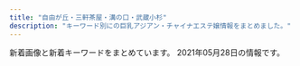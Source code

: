 ```yaml
---
title: "自由が丘・三軒茶屋・溝の口・武蔵小杉"
description: "キーワード別にの巨乳アジアン・チャイナエステ嬢情報をまとめました。"
---
```


新着画像と新着キーワードをまとめています。
2021年05月28日の情報です。

<DmmAffiliateIns />
<KeywordTable
  shops={
    [
    {
        "url": "http://ms-shinraku.com/",
        "station": "\u5b66\u82b8\u5927\u5b66\u99c5\u6771\u53e3",
        "name": "\u5fc3\u697d",
        "img_links": [
            "http://ms-shinraku.com/pic/head.jpg",
            "http://ms-shinraku.com/staff/ayumi/01.jpg",
            "http://ms-shinraku.com/pic/topimg2.jpg",
            "http://ms-shinraku.com/staff/mari/01.jpg",
            "http://ms-shinraku.com/i/files/homeimg.jpg",
            "http://ms-shinraku.com/img/ttl_staff.png",
            "http://ms-shinraku.com/img/foot.png",
            "http://ms-shinraku.com/staff/momoka/01.jpg",
            "http://ms-shinraku.com/staff/kanako/01.jpg",
            "http://ms-shinraku.com/staff/yuki/01.jpg",
            "http://ms-shinraku.com/staff/ran/01.jpg",
            "http://ms-shinraku.com/pic/topimg1.jpg"
        ],
        "keywords": {
            "C": 2
        }
    },
    {
        "name": "Honey love",
        "img_links": [
            "http://chishituyop.xyz/style/images/index-miru_18.jpg",
            "http://chishituyop.xyz/uploads/210524/1-2105241Q022I1.jpg",
            "http://chishituyop.xyz/uploads/210524/1-2105241PTEQ.jpg",
            "http://chishituyop.xyz/uploads/210525/1-210525130321434.jpg",
            "http://chishituyop.xyz/uploads/210524/1-2105241P9195M.jpg",
            "http://chishituyop.xyz/style/images/t2.png",
            "http://chishituyop.xyz/uploads/210524/1-2105241P610332.jpg",
            "http://chishituyop.xyz/style/images/t6.jpg",
            "http://chishituyop.xyz/style/images/sys.jpg",
            "http://chishituyop.xyz/uploads/201229/1-201229152000Y5.jpg",
            "http://chishituyop.xyz/style/images/t3.png",
            "http://chishituyop.xyz/style/images/index-miru_06.jpg",
            "http://chishituyop.xyz/style/images/s-bian.png",
            "http://chishituyop.xyz/style/images/nav2-sta.png",
            "http://chishituyop.xyz/style/images/t4.jpg",
            "http://chishituyop.xyz/style/images/nav-sys.jpg",
            "http://chishituyop.xyz/style/images/index-miru_03.jpg"
        ],
        "station": "\u4e8c\u5b50\u7389\u5ddd\u99c5\u897f\u53e3",
        "url": "http://chishituyop.xyz/",
        "keywords": {}
    },
    {
        "station": "\u7528\u8cc0\u99c5\u6771\u53e3",
        "url": "http://www.wqiowaz.site/",
        "keywords": {
            "84": 2,
            "F": 4,
            "94": 5,
            "86": 1,
            "D": 4
        },
        "name": "Sweet",
        "img_links": [
            "http://www.wqiowaz.site/uploads/200629/1-200629103204442.jpg",
            "http://www.wqiowaz.site/uploads/200629/1-200629103142X4.jpg",
            "http://www.wqiowaz.site/uploads/201008/1-20100Q55522V7.jpg",
            "http://www.wqiowaz.site/picture/m-top003.jpg",
            "http://www.wqiowaz.site/picture/foot01.jpg",
            "http://www.wqiowaz.site/uploads/201008/1-20100Q55403531.jpg",
            "http://www.wqiowaz.site/uploads/200630/1-200630094K4325.jpg",
            "http://www.wqiowaz.site/uploads/200629/1-200629103104120.jpg",
            "http://www.wqiowaz.site/uploads/201008/1-20100Q5541T55.jpg",
            "http://www.wqiowaz.site/uploads/200914/1-20091416442NT.jpg",
            "http://www.wqiowaz.site/picture/cam-01.jpg",
            "http://www.wqiowaz.site/uploads/200914/1-200914164443K1.jpg",
            "http://www.wqiowaz.site/uploads/210526/1-210526124249116.jpg",
            "http://www.wqiowaz.site/uploads/201008/1-20100Q5550EL.jpg",
            "http://www.wqiowaz.site/uploads/210526/1-210526124221D7.jpg",
            "http://www.wqiowaz.site/picture/m-head01.jpg",
            "http://www.wqiowaz.site/uploads/200630/1-200630094H5294.jpg",
            "http://www.wqiowaz.site/picture/call.png",
            "http://www.wqiowaz.site/picture/m-top004.jpg"
        ]
    },
    {
        "name": "\u30de\u30c3\u30b5\u30fc\u30b8\u306e\u66d9",
        "url": "http://www.miyuki.es-relax.info/",
        "img_links": [
            "http://www.miyuki.es-relax.info/images/kp01.jpg",
            "http://www.miyuki.es-relax.info/images/info2.jpg",
            "http://www.miyuki.es-relax.info/gals/yuki1.jpg",
            "http://www.miyuki.es-relax.info/images/info4.jpg",
            "http://www.miyuki.es-relax.info/gals/nana1.jpg",
            "http://www.miyuki.es-relax.info/images/sp02.jpg",
            "http://www.miyuki.es-relax.info/images/info1.jpg",
            "http://www.miyuki.es-relax.info/gals/yuri1.jpg",
            "http://www.miyuki.es-relax.info/images/yoyaku.png",
            "http://www.miyuki.es-relax.info/images/sp03.jpg",
            "http://www.miyuki.es-relax.info/images/sp01.jpg",
            "http://www.miyuki.es-relax.info/images/info3.jpg"
        ],
        "keywords": {},
        "station": "\u5927\u5ca1\u5c71\u99c5"
    },
    {
        "station": "\u5b66\u82b8\u5927\u5b66\u99c5\u6771\u53e3",
        "keywords": {},
        "name": "\u60a0",
        "img_links": [
            "http://in-esthe.com/you/images/p-9.jpg",
            "http://in-esthe.com/you/images/p-8.jpg",
            "http://in-esthe.com/you/images/r-1.jpg",
            "http://in-esthe.com/you/images/p-10.jpg",
            "http://cdn.dino-es.com/images/logo/468x60DinoEs.png",
            "http://in-esthe.com/you/images/p-5.jpg",
            "http://in-esthe.com/you/images/p-3.jpg",
            "http://in-esthe.com/you/images/mo.png",
            "http://in-esthe.com/you/images/fla.jpg",
            "http://in-esthe.com/you/images/p-11.jpg",
            "http://in-esthe.com/you/images/p-7.jpg",
            "http://in-esthe.com/you/images/p-4.jpg",
            "http://in-esthe.com/you/images/p-0.jpg",
            "http://in-esthe.com/you/images/r-2.jpg",
            "http://in-esthe.com/you/images/botton.jpg"
        ],
        "url": "http://in-esthe.com/you/"
    },
    {
        "keywords": {
            "88": 3,
            "D": 18,
            "85": 9,
            "84": 6,
            "\u30bb\u30af\u30b7\u30fc": 1,
            "86": 12,
            "C": 3
        },
        "url": "http://www.jojo.mensnv.com/",
        "name": "JoJo",
        "img_links": [
            "http://www.jojo.mensnv.com/files/001-03.jpg",
            "http://www.jojo.mensnv.com/files/013-02.jpg",
            "http://www.jojo.mensnv.com/files/003-03.jpg",
            "http://www.jojo.mensnv.com/images/slider/02.jpg",
            "http://www.jojo.mensnv.com/files/012.jpg",
            "http://www.jojo.mensnv.com/files/006-02.jpg",
            "http://www.jojo.mensnv.com/files/005-02.jpg",
            "http://www.jojo.mensnv.com/images/mobile.jpg",
            "http://www.jojo.mensnv.com/images/backlistbtn.png",
            "http://www.jojo.mensnv.com/files/009-03.jpg",
            "http://www.jojo.mensnv.com/files/002-03.jpg",
            "http://www.jojo.mensnv.com/files/004-02.jpg",
            "http://www.jojo.mensnv.com/files/012-02.jpg",
            "http://www.jojo.mensnv.com/files/007-02.jpg",
            "http://www.jojo.mensnv.com/images/coverGirlParts.png",
            "http://www.jojo.mensnv.com/files/013-03.jpg",
            "http://www.jojo.mensnv.com/files/005-03.jpg",
            "http://www.jojo.mensnv.com/files/012-03.jpg",
            "http://www.jojo.mensnv.com/files/006-03.jpg",
            "http://www.jojo.mensnv.com/files/010.jpg",
            "http://www.jojo.mensnv.com/files/014-02.jpg",
            "http://www.jojo.mensnv.com/files/003-02.jpg",
            "http://www.jojo.mensnv.com/files/011-03.jpg",
            "http://www.jojo.mensnv.com/files/006.jpg",
            "http://www.jojo.mensnv.com/images/showCover.png",
            "http://www.jojo.mensnv.com/files/007.jpg",
            "http://www.jojo.mensnv.com/files/011-02.jpg",
            "http://www.jojo.mensnv.com/files/007-03.jpg",
            "http://www.jojo.mensnv.com/files/002-02.jpg",
            "http://www.jojo.mensnv.com/images/slider/01.jpg",
            "http://www.jojo.mensnv.com/files/011.jpg",
            "http://www.jojo.mensnv.com/images/tel.png",
            "http://www.jojo.mensnv.com/files/013.jpg",
            "http://www.jojo.mensnv.com/files/014-03.jpg",
            "http://www.jojo.mensnv.com/files/009.jpg",
            "http://www.jojo.mensnv.com/images/slider/03.jpg",
            "http://www.jojo.mensnv.com/files/002.jpg",
            "http://www.jojo.mensnv.com/files/001-02.jpg",
            "http://www.jojo.mensnv.com/files/004.jpg",
            "http://www.jojo.mensnv.com/files/010-02.jpg",
            "http://www.jojo.mensnv.com/files/014.jpg",
            "http://www.jojo.mensnv.com/files/005.jpg",
            "http://www.jojo.mensnv.com/files/003.jpg",
            "http://www.jojo.mensnv.com/files/010-03.jpg",
            "http://www.jojo.mensnv.com/files/001.jpg",
            "http://www.jojo.mensnv.com/files/004-03.jpg",
            "http://www.jojo.mensnv.com/files/009-02.jpg"
        ],
        "station": "\u4e09\u8ed2\u8336\u5c4b\u99c5\u5357\u53e3"
    },
    {
        "url": "http://b-berry.work/",
        "img_links": [
            "http://b-berry.work/images/sys.jpg",
            "http://b-berry.work/images/int2.jpg",
            "http://b-berry.work/staff/mona.jpg",
            "http://b-berry.work/images/rec1.jpg",
            "http://b-berry.work/images/2.jpg",
            "http://b-berry.work/images/interior_t.jpg",
            "http://b-berry.work/images/int1.jpg",
            "http://b-berry.work/images/head.jpg",
            "http://b-berry.work/images/ac2.jpg",
            "http://b-berry.work/images/3.jpg",
            "http://b-berry.work/images/1.jpg",
            "http://b-berry.work/images/tg.jpg",
            "http://b-berry.work/staff/yuri.jpg",
            "http://b-berry.work/images/rec2.jpg",
            "http://b-berry.work/images/staff_t.jpg",
            "http://b-berry.work/images/s1.png",
            "http://b-berry.work/img/maya1.jpg",
            "http://b-berry.work/images/ac1.jpg",
            "http://b-berry.work/staff/maya.jpg",
            "http://b-berry.work/img/yuri1.jpg",
            "http://b-berry.work/images/news.jpg",
            "http://b-berry.work/img/mona1.jpg"
        ],
        "keywords": {},
        "name": "\u30d6\u30eb\u30fc\u30d9\u30ea\u30fc",
        "station": "\u81ea\u7531\u304c\u4e18\u99c5\u5317\u53e3"
    },
    {
        "url": "http://koukoku.xyz/angel/",
        "name": "Honey Honey",
        "img_links": [
            "http://koukoku.xyz/angel/ncss/staff/staff05.jpg",
            "http://koukoku.xyz/angel/ncss/m-head02.jpg",
            "http://koukoku.xyz/angel/ncss/staff/staff06.jpg",
            "http://koukoku.xyz/angel/ncss/staff/staff04.jpg",
            "http://koukoku.xyz/angel/ncss/m-top04.jpg",
            "http://koukoku.xyz/angel/ncss/staff/staff03.jpg",
            "http://koukoku.xyz/angel/ncss/staff/staff02.jpg",
            "http://koukoku.xyz/angel/ncss/staff/staff001.jpg",
            "http://koukoku.xyz/angel/images/call.png",
            "http://koukoku.xyz/angel/ncss/cam01.jpg",
            "http://koukoku.xyz/angel/ncss/staff/staff07.jpg"
        ],
        "keywords": {
            "90": 4,
            "86": 1,
            "C": 1,
            "D": 6,
            "89": 1,
            "88": 1
        },
        "station": "\u4e8c\u5b50\u7389\u5ddd\u99c5\u897f\u53e3"
    },
    {
        "name": "Clair \uff5e\u30af\u30ec\u30fc\u30eb\uff5e",
        "url": "http://clair.work/",
        "station": "\u5b66\u82b8\u5927\u5b66\u99c5\u897f\u53e3",
        "img_links": [
            "http://clair.work/staff/humi1.jpg",
            "http://clair.work/staff/ayaka1.jpg",
            "http://clair.work/images/recruit/point_03.png",
            "http://clair.work/images/recruit/point_06.png",
            "http://clair.work/images/head_therapist.jpg",
            "http://clair.work/staff/mayu1.jpg",
            "http://clair.work/images/recruit/req_03.jpg",
            "http://clair.work/images/no_image.jpg",
            "http://clair.work/images/recruit/message_03.png",
            "http://clair.work/images/icon_ranking_02.png",
            "http://clair.work/images/icon_ranking_05.png",
            "http://clair.work/images/recruit/nagare_07.png",
            "http://clair.work/images/recruit/nagare_06.png",
            "http://clair.work/images/recruit/point_08.png",
            "http://clair.work/images/icon_ranking_04.png",
            "http://clair.work/staff/kasumi1.jpg",
            "http://clair.work/images/icon_ranking_03.png",
            "http://clair.work/staff/yua1.jpg",
            "http://clair.work/images/icon_ranking_01.png",
            "http://clair.work/images/recruit/nagare_05.png",
            "http://clair.work/images/recruit/point_05.png",
            "http://clair.work/images/icon_new.png",
            "http://clair.work/images/mainvisual_02.jpg",
            "http://clair.work/images/recruit/sp_mainvisual.jpg",
            "http://clair.work/images/mainvisual_01_s.jpg",
            "http://clair.work/images/trigger.jpg",
            "http://clair.work/images/sw_home.png",
            "http://clair.work/images/recruit/point_09.png",
            "http://clair.work/images/mainvisual_01.jpg",
            "http://clair.work/images/recruit/point_04.png",
            "http://clair.work/images/recruit/nagare_01.jpg",
            "http://clair.work/images/recruit/nagare_02.jpg",
            "http://clair.work/images/head_interior.jpg",
            "http://clair.work/images/recruit/point_07.png",
            "http://clair.work/images/mainvisual_02_s.jpg",
            "http://clair.work/images/sw_tel.png",
            "http://clair.work/staff/humi2.jpg",
            "http://clair.work/images/recruit/nagare_03.jpg"
        ],
        "keywords": {
            "C": 4,
            "D": 4,
            "E": 2
        }
    },
    {
        "station": "\u4e8c\u5b50\u7389\u5ddd\u99c5\u897f\u53e3",
        "img_links": [],
        "name": "\u6625\u5c4b",
        "url": "https://haruya.xyz.mn/",
        "keywords": {}
    },
    {
        "keywords": {},
        "img_links": [
            "http://esthegt.xyz/ymd/girl/7.jpg",
            "http://esthegt.xyz/ymd/images/tt.png",
            "http://esthegt.xyz/ymd/girl/9.jpg",
            "http://esthegt.xyz/ymd/images/button-1.png",
            "http://esthegt.xyz/ymd/images/call.png",
            "http://esthegt.xyz/ymd/images/button-2.png",
            "http://esthegt.xyz/ymd/images/button-3.png",
            "http://esthegt.xyz/ymd/girl/11.jpg",
            "http://esthegt.xyz/ymd/girl/10.jpg",
            "http://esthegt.xyz/ymd/images/button-5.png",
            "http://esthegt.xyz/ymd/girl/12.jpg",
            "http://esthegt.xyz/ymd/images/button-4.png",
            "http://esthegt.xyz/ymd/images/button-6.png",
            "http://esthegt.xyz/ymd/girl/8.jpg"
        ],
        "url": "http://esthegt.xyz/ymd/",
        "name": "\u5922\u898b\u5802",
        "station": "\u99d2\u6ca2\u5927\u5b66\u99c5\u99d2\u6ca2\u516c\u5712\u53e3"
    },
    {
        "name": "\u6625\u306e\u604b",
        "station": "\u81ea\u7531\u304c\u4e18\u99c5\u5317\u53e3",
        "img_links": [
            "http://www.es-flower.link/sp/img/koyuki1.jpg",
            "http://www.es-flower.link/images/info.jpg",
            "http://www.es-flower.link/sp/images/pc.jpg",
            "http://www.es-flower.link/images/rec1.png",
            "http://www.es-flower.link/sp/images/interior_t.jpg",
            "http://www.es-flower.link/sp/img/yuyu1.jpg",
            "http://www.es-flower.link/img/koyuki1.jpg",
            "http://www.es-flower.link/sp/images/sys1.jpg",
            "http://www.es-flower.link/img/yume1.jpg",
            "http://www.es-flower.link/sp/images/newsb.png",
            "http://www.es-flower.link/sp/images/3.jpg",
            "http://www.es-flower.link/sp/images/rec1.jpg",
            "http://www.es-flower.link/sp/images/7.jpg",
            "http://www.es-flower.link/images/3.jpg",
            "http://www.es-flower.link/images/mobile.jpg",
            "http://www.es-flower.link/images/2.jpg",
            "http://www.es-flower.link/sp/images/6.jpg",
            "http://www.es-flower.link/sp/images/sisu.jpg",
            "http://www.es-flower.link/sp/menu/top.jpg",
            "http://www.es-flower.link/sp/images/sisu_t.jpg",
            "http://www.es-flower.link/sp/menu/interior.jpg",
            "http://www.es-flower.link/sp/menu/staff.jpg",
            "http://www.es-flower.link/sp/images/footer.jpg",
            "http://www.es-flower.link/images/sys.png",
            "http://www.es-flower.link/sp/images/int2.jpg",
            "http://www.es-flower.link/images/6.jpg",
            "http://www.es-flower.link/sp/images/1.jpg",
            "http://www.es-flower.link/images/int1.png",
            "http://www.es-flower.link/sp/images/time.jpg",
            "http://www.es-flower.link/images/rec2.jpg",
            "http://www.es-flower.link/sp/images/int1.jpg",
            "http://www.es-flower.link/sp/img/yume1.jpg",
            "http://www.es-flower.link/images/int2.png",
            "http://www.es-flower.link/sp/images/head.png",
            "http://www.es-flower.link/img/mizuki1.jpg",
            "http://www.es-flower.link/img/arisa1.jpg",
            "http://www.es-flower.link/images/7.jpg",
            "http://www.es-flower.link/img/yuyu1.jpg",
            "http://www.es-flower.link/images/1.jpg",
            "http://www.es-flower.link/images/ta.jpg",
            "http://www.es-flower.link/images/interior_t.jpg",
            "http://www.es-flower.link/sp/images/sys3.jpg",
            "http://www.es-flower.link/sp/images/2.jpg",
            "http://www.es-flower.link/sp/images/4.jpg",
            "http://www.es-flower.link/sp/images/rec2.jpg",
            "http://www.es-flower.link/sp/img/arisa1.jpg",
            "http://www.es-flower.link/sp/img/huyumi1.jpg",
            "http://www.es-flower.link/sp/images/sys2.jpg",
            "http://www.es-flower.link/img/huyumi1.jpg",
            "http://www.es-flower.link/sp/images/rec3.jpg",
            "http://www.es-flower.link/sp/images/tel.jpg",
            "http://www.es-flower.link/sp/images/news.jpg",
            "http://www.es-flower.link/sp/images/staff_t.jpg",
            "http://www.es-flower.link/images/staff_t.jpg",
            "http://www.es-flower.link/sp/images/top.jpg",
            "http://www.es-flower.link/images/head.jpg",
            "http://www.es-flower.link/sp/images/5.jpg",
            "http://www.es-flower.link/sp/images/ac1.jpg",
            "http://www.es-flower.link/img/nene1.jpg",
            "http://www.es-flower.link/sp/img/nene1.jpg",
            "http://www.es-flower.link/images/5.jpg",
            "http://www.es-flower.link/images/sm.jpg",
            "http://www.es-flower.link/images/4.jpg",
            "http://www.es-flower.link/images/news.jpg",
            "http://www.es-flower.link/sp/img/mizuki1.jpg"
        ],
        "keywords": {},
        "url": "http://www.es-flower.link/"
    },
    {
        "url": "http://www.esthe.esraku.com/",
        "name": "\u53f0\u6e7e\u30a8\u30b9\u30c6",
        "station": "\u4e09\u8ed2\u8336\u5c4b\u99c5\u5357\u53e3",
        "keywords": {
            "D": 40,
            "86": 8,
            "87": 16,
            "91": 8,
            "85": 8,
            "88": 8,
            "E": 8
        },
        "img_links": [
            "http://www.esthe.esraku.com/files/005.jpg",
            "http://www.esthe.esraku.com/images/m4.jpg",
            "http://www.esthe.esraku.com/files/006.jpg",
            "http://www.esthe.esraku.com/images/slider-img001.jpg",
            "http://www.esthe.esraku.com/files/001.jpg",
            "http://www.esthe.esraku.com/images/m2.jpg",
            "http://www.esthe.esraku.com/files/002.jpg",
            "http://www.esthe.esraku.com/images/s_pickup.png",
            "http://www.esthe.esraku.com/images/s_news.png",
            "http://www.esthe.esraku.com/images/s_message.png",
            "http://www.esthe.esraku.com/files/003.jpg",
            "http://www.esthe.esraku.com/images/slider-img002.jpg",
            "http://www.esthe.esraku.com/images/m3.jpg",
            "http://www.esthe.esraku.com/images/m1.jpg",
            "http://www.esthe.esraku.com/images/s_top_therapist.png",
            "http://www.esthe.esraku.com/files/004.jpg",
            "http://www.esthe.esraku.com/images/m6.jpg"
        ]
    },
    {
        "img_links": [
            "http://www.hanamizuki.esturl.com/files/004.jpg",
            "http://www.hanamizuki.esturl.com/files/002.jpg",
            "http://www.hanamizuki.esturl.com/files/005.jpg",
            "http://www.hanamizuki.esturl.com/img/btn_blog.png",
            "http://www.hanamizuki.esturl.com/files/001.jpg",
            "http://www.hanamizuki.esturl.com/img/ttl_info.png",
            "http://www.hanamizuki.esturl.com/img/pickup.jpg",
            "http://www.hanamizuki.esturl.com/files/003.jpg",
            "http://www.hanamizuki.esturl.com/img/goback.jpg",
            "http://www.hanamizuki.esturl.com/img/btn_side_mobile.jpg",
            "http://www.hanamizuki.esturl.com/files/006.jpg",
            "http://www.hanamizuki.esturl.com/img/ttl_news.png",
            "http://www.hanamizuki.esturl.com/img/header03.png"
        ],
        "name": "Sexy Girl",
        "url": "http://www.hanamizuki.esturl.com/",
        "keywords": {
            "88": 2,
            "D": 6,
            "C": 20,
            "85": 2,
            "86": 2,
            "\u30bb\u30af\u30b7\u30fc": 31,
            "87": 6
        },
        "station": "\u4e09\u8ed2\u8336\u5c4b\u99c5\u5317\u53e3B"
    },
    {
        "url": "http://www.brilliance.mesthe.com/",
        "name": "\u30d6\u30ea\u30ea\u30a2\u30f3\u30b9",
        "keywords": {
            "D": 3,
            "85": 2,
            "87": 1,
            "C": 2,
            "86": 2
        },
        "img_links": [
            "http://www.brilliance.mesthe.com/files/003-03.jpg",
            "http://www.brilliance.mesthe.com/files/005.jpg",
            "http://www.brilliance.mesthe.com/files/001-03.jpg",
            "http://www.brilliance.mesthe.com/files/002-02.jpg",
            "http://www.brilliance.mesthe.com/images/zi_staff.png",
            "http://www.brilliance.mesthe.com/images/s3.jpg",
            "http://www.brilliance.mesthe.com/images/main_top.png",
            "http://www.brilliance.mesthe.com/images/shop/shop03.jpg",
            "http://www.brilliance.mesthe.com/images/new3.png",
            "http://www.brilliance.mesthe.com/images/service.png",
            "http://www.brilliance.mesthe.com/files/004.jpg",
            "http://www.brilliance.mesthe.com/images/main_bottom.png",
            "http://www.brilliance.mesthe.com/files/002.jpg",
            "http://www.brilliance.mesthe.com/images/shop/shop04.jpg",
            "http://www.brilliance.mesthe.com/images/s1.jpg",
            "http://www.brilliance.mesthe.com/files/001-02.jpg",
            "http://www.brilliance.mesthe.com/images/maga.jpg",
            "http://www.brilliance.mesthe.com/images/s2.jpg",
            "http://www.brilliance.mesthe.com/images/new1.png",
            "http://www.brilliance.mesthe.com/files/005-03.jpg",
            "http://www.brilliance.mesthe.com/files/005-02.jpg",
            "http://www.brilliance.mesthe.com/images/xian.png",
            "http://www.brilliance.mesthe.com/files/003.jpg",
            "http://www.brilliance.mesthe.com/images/shop/shop02.jpg",
            "http://www.brilliance.mesthe.com/files/001.jpg",
            "http://www.brilliance.mesthe.com/images/tel.png",
            "http://www.brilliance.mesthe.com/images/infotiao1.jpg",
            "http://www.brilliance.mesthe.com/files/004-03.jpg",
            "http://www.brilliance.mesthe.com/files/003-02.jpg",
            "http://www.brilliance.mesthe.com/images/shop/shop01.jpg",
            "http://www.brilliance.mesthe.com/images/pick.png",
            "http://www.brilliance.mesthe.com/files/002-03.jpg",
            "http://www.brilliance.mesthe.com/files/004-02.jpg",
            "http://www.brilliance.mesthe.com/images/zi_massage.png"
        ],
        "station": "\u4e09\u8ed2\u8336\u5c4b\u99c5\u4e16\u7530\u8c37\u901a\u308a\u53e3"
    },
    {
        "name": "\u305f\u3093\u307d\u307d",
        "url": "http://annex-jp.info/",
        "img_links": [
            "http://annex-jp.info/images/riri.jpg",
            "http://www.annex-jp.info/i/img/mari.jpg",
            "http://annex-jp.info/images/mayumi.jpg",
            "http://annex-jp.info/images/mari.jpg",
            "http://www.annex-jp.info/i/img/yoho.jpg",
            "http://www.annex-jp.info/i/img/nana.jpg",
            "http://annex-jp.info/images/sayuri.jpg",
            "http://www.annex-jp.info/i/img/riri.jpg",
            "http://www.annex-jp.info/i/img/sayuri.jpg",
            "http://www.annex-jp.info/i/img/mayumi.jpg",
            "http://annex-jp.info/images/nana.jpg",
            "http://annex-jp.info/images/kp-info.jpg",
            "http://annex-jp.info/images/yoho.jpg",
            "http://annex-jp.info/images/info.png"
        ],
        "keywords": {},
        "station": "\u81ea\u7531\u304c\u4e18\u99c5\u5317\u53e3"
    },
    {
        "station": "\u90fd\u7acb\u5927\u5b66\u99c5",
        "keywords": {
            "D": 3,
            "88": 2,
            "87": 2,
            "C": 1
        },
        "img_links": [
            "http://www.mikaeribijin.esturl.com/images/staff_line.png",
            "http://www.mikaeribijin.esturl.com/images/link_line.png",
            "http://www.mikaeribijin.esturl.com/images/shop/shop02.jpg",
            "http://www.mikaeribijin.esturl.com/files/004.jpg",
            "http://www.mikaeribijin.esturl.com/images/information.png",
            "http://www.mikaeribijin.esturl.com/images/shop/shop03.jpg",
            "http://www.mikaeribijin.esturl.com/images/top.png",
            "http://www.mikaeribijin.esturl.com/images/mobile.png",
            "http://www.mikaeribijin.esturl.com/images/girl-z1.jpg",
            "http://www.mikaeribijin.esturl.com/files/001.jpg",
            "http://www.mikaeribijin.esturl.com/files/001-02.jpg",
            "http://www.mikaeribijin.esturl.com/files/002.jpg",
            "http://www.mikaeribijin.esturl.com/images/top_sche.png",
            "http://www.mikaeribijin.esturl.com/images/shop/shop01.jpg",
            "http://www.mikaeribijin.esturl.com/images/line.jpg",
            "http://www.mikaeribijin.esturl.com/images/girl-z2.jpg",
            "http://www.mikaeribijin.esturl.com/files/003.jpg",
            "http://www.mikaeribijin.esturl.com/images/bj3.png",
            "http://www.mikaeribijin.esturl.com/files/003-02.jpg",
            "http://www.mikaeribijin.esturl.com/files/004-02.jpg",
            "http://www.mikaeribijin.esturl.com/files/002-02.jpg",
            "http://www.mikaeribijin.esturl.com/images/shop/shop04.jpg",
            "http://www.mikaeribijin.esturl.com/images/line-yoyaku.jpg"
        ],
        "url": "http://www.mikaeribijin.esturl.com/",
        "name": "\u898b\u8fd4\u308a\u7f8e\u4eba"
    },
    {
        "name": "\u661f\u306e\u8f1d\u304d",
        "keywords": {
            "E": 1,
            "C": 17,
            "86": 5,
            "84": 1,
            "D": 6,
            "87": 2
        },
        "url": "http://kagayaki.jpn.cm/",
        "station": "\u4e09\u8ed2\u8336\u5c4b\u99c5\u5317\u53e3",
        "img_links": [
            "http://kagayaki.jpn.cm/images/top.jpg",
            "http://kagayaki.jpn.cm/images/room5.jpg",
            "http://kagayaki.jpn.cm/images/room4.jpg",
            "http://kagayaki.jpn.cm/photos/sites/35/2016/11/1.jpg",
            "http://kagayaki.jpn.cm/images/mobile2.jpg",
            "http://kagayaki.jpn.cm/photos/sites/35/2016/08/staff32.jpg",
            "http://kagayaki.jpn.cm/images/mobile.jpg",
            "http://kagayaki.jpn.cm/images/girl-z2.jpg",
            "http://kagayaki.jpn.cm/images/end1.jpg",
            "http://kagayaki.jpn.cm/images/room3.jpg",
            "http://kagayaki.jpn.cm/photos/sites/35/2016/09/637893871729784570.jpg",
            "http://kagayaki.jpn.cm/photos/sites/35/2019/09/2019092518230998.jpg",
            "http://kagayaki.jpn.cm/images/staff0.jpg",
            "http://kagayaki.jpn.cm/images/room6.jpg",
            "http://kagayaki.jpn.cm/photos/sites/35/2016/11/11.jpg",
            "http://kagayaki.jpn.cm/images/bj3.png",
            "http://kagayaki.jpn.cm/photos/sites/35/2016/08/staff3.jpg",
            "http://kagayaki.jpn.cm/images/staff_line.png",
            "http://kagayaki.jpn.cm/photos/sites/35/2017/11/2017110107513579.jpg",
            "http://kagayaki.jpn.cm/images/girl-z1.jpg",
            "http://kagayaki.jpn.cm/images/room1.jpg",
            "http://kagayaki.jpn.cm/photos/sites/35/2020/10/2020100418535814.jpg",
            "http://kagayaki.jpn.cm/photos/sites/35/2016/11/12.jpg",
            "http://kagayaki.jpn.cm/images/room2.jpg"
        ]
    },
    {
        "station": "\u81ea\u7531\u304c\u4e18\u99c5\u5357\u53e3",
        "keywords": {
            "C": 14
        },
        "img_links": [
            "http://ms-rlx.com/img/ttl_concept.png",
            "http://ms-rlx.com/img/ttl_staff.png",
            "http://ms-rlx.com/img/msgbtn.png",
            "http://ms-rlx.com/img/access/road03.jpg",
            "http://ms-rlx.com/staff/milk/01mb.jpg",
            "http://ms-rlx.com/staff/sachan/01.jpg",
            "http://ms-rlx.com/staff/momo/01.jpg",
            "http://ms-rlx.com/i/files/homeimg.jpg",
            "http://ms-rlx.com/staff/ruri/01.jpg",
            "http://ms-rlx.com/img/ttl_rec.png",
            "http://ms-rlx.com/pic/head.png",
            "http://ms-rlx.com/img/access/road01.jpg",
            "http://ms-rlx.com/staff/ruri/01mb.jpg",
            "http://ms-rlx.com/img/youtube.jpg",
            "http://ms-rlx.com/img/ttl_mobile.png",
            "http://ms-rlx.com/img/ttl_tnew.png",
            "http://ms-rlx.com/staff/milk/01.jpg",
            "http://ms-rlx.com/staff/ringo/01.jpg",
            "http://ms-rlx.com/staff/ringo/01mb.jpg",
            "http://ms-rlx.com/img/att.png",
            "http://ms-rlx.com/staff/sachan/01mb.jpg",
            "http://ms-rlx.com/img/access/road02.jpg",
            "http://ms-rlx.com/staff/momo/01mb.jpg"
        ],
        "name": "\u697d\u697d\u5c4b",
        "url": "http://ms-rlx.com/"
    },
    {
        "url": "http://aosora.work/",
        "station": "\u4e09\u8ed2\u8336\u5c4b\u99c5\u5357\u53e3",
        "keywords": {},
        "img_links": [
            "http://aosora.work/images/s1.png",
            "http://aosora.work/img/hina2.jpg",
            "http://aosora.work/images/4.jpg",
            "http://aosora.work/images/news.png",
            "http://aosora.work/img/momo1.jpg",
            "http://aosora.work/img/miya1.jpg",
            "http://aosora.work/staff/momo.jpg",
            "http://aosora.work/staff/sora.jpg",
            "http://aosora.work/staff/karen.jpg",
            "http://aosora.work/staff/hina.jpg",
            "http://aosora.work/img/momo2.jpg",
            "http://aosora.work/img/ayumi1.jpg",
            "http://aosora.work/images/8.jpg",
            "http://aosora.work/staff/ayumi.jpg",
            "http://aosora.work/images/int1.png",
            "http://aosora.work/img/karen2.jpg",
            "http://aosora.work/img/hina1.jpg",
            "http://aosora.work/img/karen1.jpg",
            "http://aosora.work/staff/yu.jpg",
            "http://aosora.work/images/7.jpg",
            "http://aosora.work/images/5.jpg",
            "http://aosora.work/images/3.jpg",
            "http://aosora.work/images/sys1.jpg",
            "http://aosora.work/img/yu2.jpg",
            "http://aosora.work/images/s2.jpg",
            "http://aosora.work/images/sys3.png",
            "http://aosora.work/images/s1.jpg",
            "http://aosora.work/images/sys2.jpg",
            "http://aosora.work/images/staff_t.png",
            "http://aosora.work/img/sora2.jpg",
            "http://aosora.work/images/mobile.png",
            "http://aosora.work/img/risa1.jpg",
            "http://aosora.work/images/int2.png",
            "http://aosora.work/staff/miya.jpg",
            "http://aosora.work/img/yu1.jpg",
            "http://aosora.work/images/interior_t.png",
            "http://aosora.work/images/6.jpg",
            "http://aosora.work/img/sora1.jpg",
            "http://aosora.work/staff/risa.jpg",
            "http://aosora.work/images/head.jpg",
            "http://aosora.work/images/1.jpg",
            "http://aosora.work/images/2.jpg"
        ],
        "name": "\u9752\u7a7a"
    },
    {
        "img_links": [
            "https://ohbay.relaxjp.com/css/staff/staff01.jpg",
            "https://ohbay.relaxjp.com/css/osusume02.jpg",
            "https://ohbay.relaxjp.com/css/foot.jpg",
            "https://ohbay.relaxjp.com/css/top0001.jpg",
            "https://ohbay.relaxjp.com/css/staff/staff03.jpg",
            "https://ohbay.relaxjp.com/css/osusume03.jpg",
            "https://ohbay.relaxjp.com/css/staff/staff04.jpg",
            "https://ohbay.relaxjp.com/css/top03.jpg",
            "https://ohbay.relaxjp.com/css/staff/staff02.jpg",
            "https://ohbay.relaxjp.com/css/m-head.jpg",
            "https://ohbay.relaxjp.com/css/top02.jpg",
            "https://ohbay.relaxjp.com/css/osusume001.jpg",
            "https://ohbay.relaxjp.com/images/call.png"
        ],
        "url": "https://ohbay.relaxjp.com/",
        "name": "Oh Baby",
        "keywords": {},
        "station": "\u4e8c\u5b50\u7389\u5ddd\u99c5\u6771\u53e3"
    }
]
}
/>
<DmmAffiliateScript />
